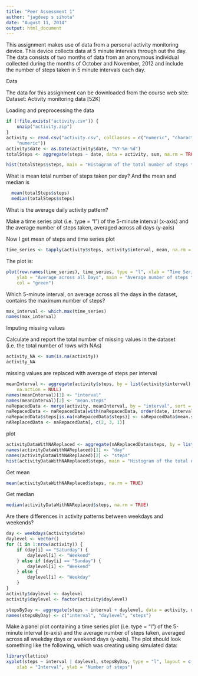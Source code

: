 ```yaml
---
title: "Peer Assessment 1"
author: "jagdeep s sihota"
date: "August 11, 2014"
output: html_document
---
```


This assignment makes use of data from a personal activity monitoring device. This device collects data at 5 minute intervals through out the day. The data consists of two months of data from an anonymous individual collected during the months of October and November, 2012 and include the number of steps taken in 5 minute intervals each day.

Data

The data for this assignment can be downloaded from the course web site:
Dataset: Activity monitoring data [52K]


Loading and preprocessing the data


```r
if (!file.exists("activity.csv")) {
    unzip("activity.zip")
}
activity <- read.csv("activity.csv", colClasses = c("numeric", "character", 
    "numeric"))
activity$date <- as.Date(activity$date, "%Y-%m-%d")
totalSteps <- aggregate(steps ~ date, data = activity, sum, na.rm = TRUE)

hist(totalSteps$steps, main = "Histogram of the total number of steps taken each day", xlab = "total number of steps taken each day", col = "green")
```


What is mean total number of steps taken per day?
And the mean and median is
```r
  mean(totalSteps$steps)
  median(totalSteps$steps)
```


What is the average daily activity pattern?

Make a time series plot (i.e. type = “l”) of the 5-minute interval (x-axis) and the average number of steps taken, averaged across all days (y-axis)

Now I get mean of steps and time series plot

```r
time_series <- tapply(activity$steps, activity$interval, mean, na.rm = TRUE)
```
The plot is:
```r
plot(row.names(time_series), time_series, type = "l", xlab = "Time Series Plot per 5-minute interval", 
    ylab = "Average across all Days", main = "Average number of steps taken", 
    col = "green")
```

Which 5-minute interval, on average across all the days in the dataset, contains the maximum number of steps?
```r
max_interval <- which.max(time_series)
names(max_interval)
```
Imputing missing values

Calculate and report the total number of missing values in the dataset (i.e. the total number of rows with NAs)
```r
activity_NA <- sum(is.na(activity))
activity_NA
```

missing values are replaced with average of steps per interval
```r
meanInterval <- aggregate(activity$steps, by = list(activity$interval), mean, na.rm = TRUE, 
    na.action = NULL)
names(meanInterval)[1] <- "interval"
names(meanInterval)[2] <- "mean.steps"
naRepacedData <- merge(activity, meanInterval, by = "interval", sort = FALSE)  
naRepacedData <- naRepacedData[with(naRepacedData, order(date, interval)), ]  
naRepacedData$steps[is.na(naRepacedData$steps)] <- naRepacedData$mean.steps[is.na(naRepacedData$steps)]
nAReplacedData <- naRepacedData[, c(2, 3, 1)]
```
plot
```r
activityDataWithNAReplaced <- aggregate(nAReplacedData$steps, by = list(nAReplacedData$date), sum)
names(activityDataWithNAReplaced)[1] <- "day"
names(activityDataWithNAReplaced)[2] <- "steps"
hist(activityDataWithNAReplaced$steps, main = "Histogram of the total number of steps taken each day (NA replaced)", xlab = "total number of steps taken each day", col = "green")
```
Get mean
```r
mean(activityDataWithNAReplaced$steps, na.rm = TRUE)
```
Get median
```r
median(activityDataWithNAReplaced$steps, na.rm = TRUE)
```

Are there differences in activity patterns between weekdays and weekends?
```r
day <- weekdays(activity$date)
daylevel <- vector()
for (i in 1:nrow(activity)) {
    if (day[i] == "Saturday") {
        daylevel[i] <- "Weekend"
    } else if (day[i] == "Sunday") {
        daylevel[i] <- "Weekend"
    } else {
        daylevel[i] <- "Weekday"
    }
}
activity$daylevel <- daylevel
activity$daylevel <- factor(activity$daylevel)

stepsByDay <- aggregate(steps ~ interval + daylevel, data = activity, mean)
names(stepsByDay) <- c("interval", "daylevel", "steps")
```
Make a panel plot containing a time series plot (i.e. type = “l”) of the 5-minute interval (x-axis) and the average number of steps taken, averaged across all weekday days or weekend days (y-axis). The plot should look something like the following, which was creating using simulated data:
```r
library(lattice)
xyplot(steps ~ interval | daylevel, stepsByDay, type = "l", layout = c(1, 2), 
    xlab = "Interval", ylab = "Number of steps")
```